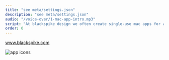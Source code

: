 ```yaml
---
title: "see meta/settings.json"
description: "see meta/settings.json"
audio: "/voice-over/1-mac-app-intro.mp3"
script: "At blackspike design we often create single-use mac apps for automating repetitive tasks, like this app, to generate web-ready videos."
order: 0
---
```



<a href='https://www.blackspike.com'>www.blackspike.com</a>


<VideoPlayer
  classes="w-[551px] left-[387px] top-[28px]"
  name="ffmpeg-app-demo"
/>

<Image
  src={screen}
  alt="app icons"
  class="drop-shadow-xl absolute z-1 hover:z-10 w-[308px] left-[38px] top-[148px]"
/>